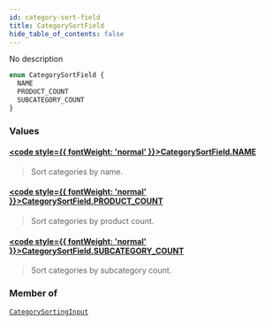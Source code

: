 ```yaml
---
id: category-sort-field
title: CategorySortField
hide_table_of_contents: false
---
```








No description

```graphql
enum CategorySortField {
  NAME
  PRODUCT_COUNT
  SUBCATEGORY_COUNT
}
```


### Values

#### [<code style={{ fontWeight: 'normal' }}>CategorySortField.<b>NAME</b></code>](#) 
> Sort categories by name.
> 

#### [<code style={{ fontWeight: 'normal' }}>CategorySortField.<b>PRODUCT_COUNT</b></code>](#) 
> Sort categories by product count.
> 

#### [<code style={{ fontWeight: 'normal' }}>CategorySortField.<b>SUBCATEGORY_COUNT</b></code>](#) 
> Sort categories by subcategory count.
> 



### Member of

[`CategorySortingInput`](../../../developer/api-reference/inputs/category-sorting-input)  <Badge class="secondary" text="input"/>



